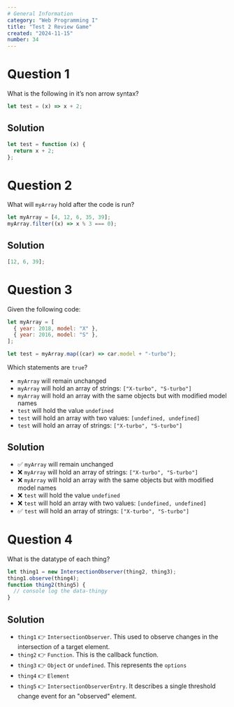 ```yaml
---
# General Information
category: "Web Programming I"
title: "Test 2 Review Game"
created: "2024-11-15"
number: 34
---
```


# Question 1

What is the following in it’s non arrow syntax?

```js
let test = (x) => x + 2;
```

## Solution

```js
let test = function (x) {
  return x + 2;
};
```

# Question 2

What will `myArray` hold after the code is run?

```js
let myArray = [4, 12, 6, 35, 39];
myArray.filter((x) => x % 3 === 0);
```

## Solution

```js
[12, 6, 39];
```

# Question 3

Given the following code:

```js
let myArray = [
  { year: 2018, model: "X" },
  { year: 2016, model: "S" },
];

let test = myArray.map((car) => car.model + "-turbo");
```

Which statements are `true`?

- `myArray` will remain unchanged
- `myArray` will hold an array of strings: `["X-turbo", "S-turbo"]`
- `myArray` will hold an array with the same objects but with modified model names
- `test` will hold the value `undefined`
- `test` will hold an array with two values: `[undefined, undefined]`
- `test` will hold an array of strings: `["X-turbo", "S-turbo"]`

## Solution

- ✅ `myArray` will remain unchanged
- ❌ `myArray` will hold an array of strings: `["X-turbo", "S-turbo"]`
- ❌ `myArray` will hold an array with the same objects but with modified model names
- ❌ `test` will hold the value `undefined`
- ❌ `test` will hold an array with two values: `[undefined, undefined]`
- ✅ `test` will hold an array of strings: `["X-turbo", "S-turbo"]`

# Question 4

What is the datatype of each thing?

```js
let thing1 = new IntersectionObserver(thing2, thing3);
thing1.observe(thing4);
function thing2(thing5) {
  // console log the data-thingy
}
```

## Solution

- `thing1` 👉 `IntersectionObserver`. This used to observe changes in the intersection of a target element.
- `thing2` 👉 `Function`. This is the callback function.
- `thing3` 👉 `Object` or `undefined`. This represents the `options`
- `thing4` 👉 `Element`
- `thing5` 👉 `IntersectionObserverEntry`. It describes a single threshold change event for an "observed" element.

